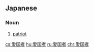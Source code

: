 {{also|愛國者|爱国者}}
==Japanese==
{{ja-kanjitab|あい|こく|しゃ}}

===Noun===
{{ja-noun|あいこくしゃ}}

# [[patriot]]

[[cs:愛国者]]
[[hu:愛国者]]
[[ru:愛国者]]
[[chr:愛国者]]